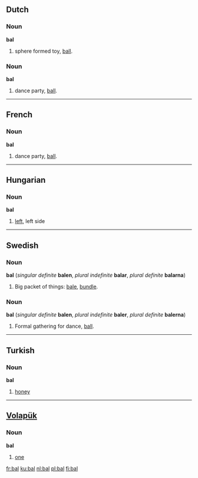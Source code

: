 ==Dutch==
===Noun===
'''bal''' {{m}}

# sphere formed toy, [[ball]].

===Noun===
'''bal''' {{n}}

# dance party, [[ball]].

----
==French==
===Noun===
'''bal''' {{m}}

# dance party, [[ball]].

----
==Hungarian==
===Noun===
'''bal'''

# [[left]], left side

----
==Swedish==
===Noun===
'''bal''' {{c}} (''singular definite'' '''balen''', ''plural indefinite'' '''balar''', ''plural definite'' '''balarna''')

# Big packet of things: [[bale]], [[bundle]].

===Noun===
'''bal''' {{c}} (''singular definite'' '''balen''', ''plural indefinite'' '''baler''', ''plural definite'' '''balerna''')

# Formal gathering for dance, [[ball]].

----
==Turkish==
===Noun===
'''bal'''

# [[honey]]

----
== [[Volapük]] ==
=== Noun ===
'''bal'''

# [[one]]

[[fr:bal]]
[[ku:bal]]
[[nl:bal]]
[[pl:bal]]
[[fi:bal]]